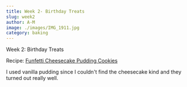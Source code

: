 ```yaml
---
title: Week 2- Birthday Treats
slug: week2
author: A-M
image: ./images/IMG_1911.jpg
category: baking
---
```


<div className="main-page-container">
  <p className="main-page-header">Week 2: Birthday Treats</p>
  <p className="sub-header-cream">Recipe: <a
    className="category-link baking"
    href="https://therecipecritic.com/funfetti-cheesecake-pudding-cookies/"
  >
    Funfetti Cheesecake Pudding Cookies
  </a>  </p>

  <p className="post-text">
   I used vanilla pudding since I couldn't find the cheesecake kind and they turned out really well.
  </p>

</div>
